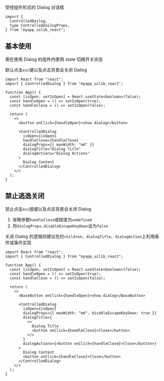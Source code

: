 
<Meta of={ControlledDailogStories} />

<Title>\<ControlledDailog></Title>

<Subtitle>受控组件形式的 Dialog 对话框</Subtitle>

```tsx
import {
  ControlledDailog,
  type ControlledDailogProps,
} from "myapp_uilib_react";
```

<Controls />

## 基本使用

需在使用 Dialog 的组件内使用 state 切换开关状态

默认点击`esc`键以及点击背景会关闭 Dailog

<div className="my-code-block">
  <Story of={ControlledDailogStories.BaseExample} />
</div>

```tsx
import React from "react";
import { ControlledDialog } from "myapp_uilib_react";

function App() {
  const [isOpen, setIsOpen] = React.useState<boolean>(false);
  const handleOpen = () => setIsOpen(true);
  const handleClose = () => setIsOpen(false);

  return (
    <>
      <button onClick={handleOpen}>show dialog</button>

      <ControlledDialog
        isOpen={isOpen}
        handleClose={handleClose}
        dialogProps={{ maxWidth: "md" }}
        dialogTitle="Dialog Title"
        dialogActions="Dialog Actions"
      >
        Dialog Content
      </ControlledDialog>
    </>
  );
}
```

## 禁止逃逸关闭

禁止点击`esc`按键以及点击背景会关闭 Dialog

1. 省略参数`handleClose`或赋值为`undefined`
2. 将`dialogProps.disableEscapeKeyDown`设为`false`

关闭 Dialog 的逻辑则建议在的`children`、`dialogTitle`、`dialogAction`上利用条件或事件实现

<div className="my-code-block">
  <Story of={ControlledDailogStories.EscapeExample} />
</div>

```tsx
import React from "react";
import { ControlledDialog } from "myapp_uilib_react";

function App() {
  const [isOpen, setIsOpen] = React.useState<boolean>(false);
  const handleOpen = () => setIsOpen(true);
  const handleClose = () => setIsOpen(false);

  return (
    <>
      <BaseButton onClick={handleOpen}>show dialog</BaseButton>

      <ControlledDialog
        isOpen={isOpen}
        dialogProps={{ maxWidth: "md", disableEscapeKeyDown: true }}
        dialogTitle={
          <>
            Dialog Title
            <button onClick={handleClose}>Close</button>
          </>
        }
        dialogActions={<button onClick={handleClose}>Close</button>}
      >
        Dialog Content
        <button onClick={handleClose}>Close</button>
      </ControlledDialog>
    </>
  );
}
```

<style>
  {`
    /* personal code bloack */
    .my-code-block {
      height: 100px;
      display: flex;
      justify-content: center;
      align-items: center;
    }
  `}
</style>

